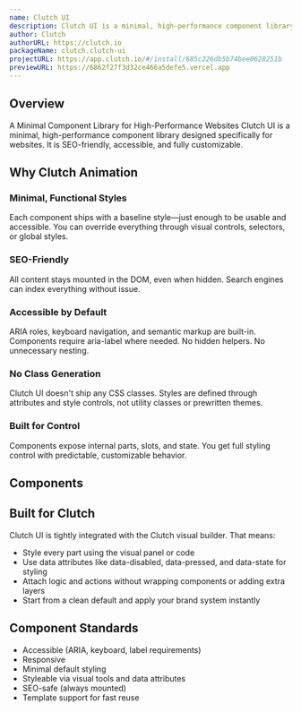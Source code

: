 ```yaml
---
name: Clutch UI
description: Clutch UI is a minimal, high-performance component library designed specifically for websites.
author: Clutch
authorURL: https://clutch.io
packageName: clutch.clutch-ui
projectURL: https://app.clutch.io/#/install/685c226db5b74bee0628251b
previewURL: https://6862f27f3d32ce466a5defe5.vercel.app
---
```


## Overview

A Minimal Component Library for High-Performance Websites Clutch UI is a minimal, high-performance component library designed specifically for websites. It is SEO-friendly, accessible, and fully customizable.

## Why Clutch Animation

### Minimal, Functional Styles

Each component ships with a baseline style—just enough to be usable and accessible. You can override everything through visual controls, selectors, or global styles.

### SEO-Friendly

All content stays mounted in the DOM, even when hidden. Search engines can index everything without issue.

### Accessible by Default

ARIA roles, keyboard navigation, and semantic markup are built-in. Components require aria-label where needed. No hidden helpers. No unnecessary nesting.

### No Class Generation

Clutch UI doesn't ship any CSS classes. Styles are defined through attributes and style controls, not utility classes or prewritten themes.

### Built for Control
Components expose internal parts, slots, and state. You get full styling control with predictable, customizable behavior.

## Components

<div style={{display: 'flex', flexFlow: 'row wrap', gap: 'var(--spacing-1_5)', paddingTop: 'var(--spacing-6)', paddingBottom: 'var(--spacing-6)'}}>
  <Chip text="Button" />
  <Chip text="Carousel" />
  <Chip text="Checkbox" />
  <Chip text="Dialog" />
  <Chip text="Disclosure" />
  <Chip text="Dropdown" />
  <Chip text="Form" />
  <Chip text="Input" />
  <Chip text="Label" />
  <Chip text="Lightbox" />
  <Chip text="Lite YouTube" />
  <Chip text="Progress" />
  <Chip text="Radio Group" />
  <Chip text="Select" />
  <Chip text="Sheet" />
  <Chip text="Slider" />
  <Chip text="Switch" />
  <Chip text="Tabs" />
  <Chip text="Textarea" />
  <Chip text="Toggle Group" />
  <Chip text="Video" />
</div>

## Built for Clutch

Clutch UI is tightly integrated with the Clutch visual builder. That means:

- Style every part using the visual panel or code
- Use data attributes like data-disabled, data-pressed, and data-state for styling
- Attach logic and actions without wrapping components or adding extra layers
- Start from a clean default and apply your brand system instantly

## Component Standards

- Accessible (ARIA, keyboard, label requirements)
- Responsive
- Minimal default styling
- Styleable via visual tools and data attributes
- SEO-safe (always mounted)
- Template support for fast reuse
